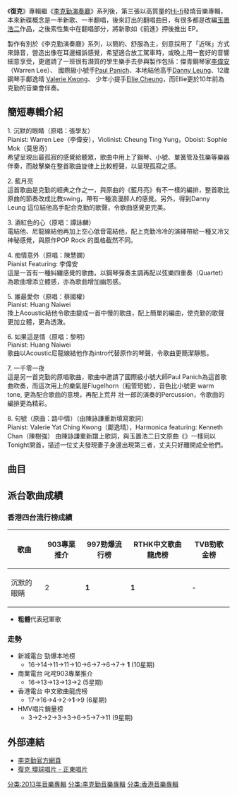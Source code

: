 {{Album infobox | <!-- See Wikipedia:WikiProject_Albums -->
|  Name        = 復克
|  Type        = 專輯
|  Artist      = [[李克勤|李克勤]]
|  Cover       = 
|  Background  = 
|  Released    = 2013年7月26日
|  Recorded    = 2013年
|  Genre       = 粵語流行
|  Length      = 
|  Label       = [[環球唱片|環球唱片]]
|  Number      =
|  Producer    = 
|  Reviews     = 
|  Last album  = [[在森林和原野_(專輯)|在森林和原野]]<br />（2012年）
|  This album  = '''復克'''<br />（2013年）
|  Next album  = [[紙牌屋_(EP)|紙牌屋]]<br />（2013年）
}}
《'''復克'''》專輯繼《[[李克勤演奏廳|李克勤演奏廳]]》系列後，第三張以高質量的[[Hi-fi|Hi-fi]]發燒音樂專輯，本來新碟概念是一半新歌、一半翻唱，後來訂出的翻唱曲目，有很多都是改編[[玉置浩二|玉置浩二]]作品，之後索性集中在翻唱部分，將新歌如《前進》押後推出 EP。

製作有別於《李克勤演奏廳》系列，以簡約、舒服為主，刻意採用了「近咪」方式來錄音，營造出像在耳邊細訴感覺，希望適合放工駕車時，或晚上用一套好的音響細意享受，更邀請了一班很有潛質的學生樂手去參與製作包括：傑青鋼琴家[[李偉安|李偉安]]（Warren Lee）、 國際級小號手[[Paul_Panich|Paul Panich]]、本地結他高手[[Danny_Leung|Danny Leung]]、12歲鋼琴手鄺逸晴 [[Valerie_Kwong|Valerie Kwong]]、 少年小提手[[Ellie_Cheung|Ellie Cheung]]，而Ellie更於10年前為克勤的音樂會伴奏。

== 簡短專輯介紹  ==
1. 沉默的眼睛（原唱：張學友）<br/>Pianist: Warren Lee（李偉安），Violinist: Cheung Ting Yung，Oboist: Sophie Mok（莫思奇）<br/>希望呈現出最孤寂的感覺給聽眾，歌曲中用上了鋼琴、小號、單簧管及弦樂等樂器伴奏，而敲擊樂在整首歌曲旋律上比較輕聲，以呈現孤寂之感。

2. 藍月亮<br/>這首歌曲是克勤的經典之作之一，與原曲的《藍月亮》有不一樣的編排，整首歌比原曲的節奏改成比教swing，帶有一種浪漫醉人的感覺。另外，得到Danny Leung 這位結他高手配合克勤的歌聲，令歌曲感覺更完美。

3. 酒紅色的心（原唱：譚詠麟）<br/>電結他、尼龍線結他再加上空心低音電結他，配上克勤冷冷的演繹帶給一種又冷又神秘感覺，與原作POP Rock 的風格截然不同。

4. 痴情意外（原唱：陳慧嫻）<br/>Pianist Featuring: 李偉安<br/>這是一首有一種糾纏感覺的歌曲，以鋼琴彈奏主調再配以弦樂四重奏（Quartet）為歌曲增添立體感，亦為歌曲增加幽怨感。

5. 誰最愛你（原唱：蔡國權）<br/>Pianist: Huang Naiwei<br/>換上Acoustic結他令歌曲變成一首中慢的歌曲，配上簡單的編曲，使克勤的歌聲更加立體，更為透澈。

6. 如果這是情（原唱：黎明）<br/>Pianist: Huang Naiwei<br/>歌曲以Acoustic尼龍線結他作為intro代替原作的琴聲，令歌曲更簡潔靜態。

7. 一千零一夜<br/>這是另一首克勤的原唱歌曲，歌曲中邀請了國際級小號大師Paul Panich為這首歌曲吹奏，而這次用上的樂氣是Flugelhorn（粗管短號），音色比小號更 warm tone, 更為配合歌曲的意境，再配上荒井 壯一郎的演奏的Percussion，令歌曲的編排更為精彩。

8. 句號（原曲：路中情）（由陳詠謙重新填寫歌詞）<br/>Pianist: Valerie Yat Ching Kwong（鄺逸晴），Harmonica featuring: Kenneth Chan（陳樹強）
由陳詠謙重新譜上歌詞，與玉置浩二日文原曲《{{lang|ja|あなたに}}》一樣同以Tonight開首，描述一位丈夫發現妻子身邊出現第三者，丈夫只好離開成全他們。

==曲目==
{{Tracklist
| collapsed = 
| headline = 
| font_size = 
| total_length = 

| all_writing = 
| all_music = [[玉置浩二|玉置浩二]]
| all_lyrics = 
| all_arranger = 
| all_producer = 
| all_except = 

| extra_column =

| title1 = 沉默的眼睛
| note1 = 原唱：[[張學友|張學友]]
| longnote1 = 
| lyrics1 = [[陳少琪|陳少琪]]
| arranger1 = [[凌乃基|Jim Ling]]
| producer1 = 舒文
| extra1 = 
| length1 = 

| title2 = 藍月亮
| note2 = 
| longnote2 = 
| lyrics2 = [[向雪懷|向雪懷]]
| arranger2 = [[馮翰銘|馮翰銘]]
| producer2 = 馮翰銘
| extra2 = 
| length2 = 

| title3 = 酒紅色的心
| note3 = 原唱：[[譚詠麟|譚詠麟]]
| longnote3 = 
| lyrics3 = 向雪懷
| arranger3 = [[Joey_Tang|Joey Tang]]<br>舒文
| producer3 = 舒文
| extra3 = 
| length3 = 

| title4 = 痴情意外
| note4 = 原唱：[[陳慧嫻|陳慧嫻]]
| longnote4 = 
| lyrics4 = [[潘源良|潘源良]]<br>[[時葆茵|時葆茵]]
| arranger4 = Jim Ling
| producer4 = 舒文
| extra4 =
| length4 = 

| title5 = 誰最愛你
| note5 = 原唱：[[蔡國權|蔡國權]]
| longnote5 = 
| lyrics5 = 向雪懷
| arranger5 = [[Adrian_Chan|Adrian Chan]]
| producer5 = 舒文
| extra5 = 
| length5 = 

| title6 = 如果這是情
| note6 = 原唱：[[黎明|黎明]]
| longnote6 = 
| lyrics6 = 向雪懷
| arranger6 = [[Kenix_Cheang|Kenix Cheang]]
| producer6 = 舒文
| extra6 = 
| length6 = 

| title7 = 一千零一夜
| note7 = 
| longnote7 = 
| lyrics7 = 向雪懷
| arranger7 = 馮翰銘
| producer7 = 馮翰銘
| extra7 = 
| length7 = 

| title8 = 句號
| note8 = 原唱：[[夏韶聲|夏韶聲]]
| longnote8 = 原曲：路中情<br>作詞[[潘源良|潘源良]]，由陳詠謙重新填寫歌詞
| lyrics8 = [[陳詠謙|陳詠謙]]
| arranger8 = [[黃思律|Larry Wong]]
| producer8 = 舒文
| extra8 = 
| length8 = 

}}

==派台歌曲成績==
=== 香港四台流行榜成績 ===

{| class="wikitable"
|-
!歌曲||903專業推介||997勁爆流行榜||RTHK中文歌曲龍虎榜||TVB勁歌金榜
|-
|沉默的眼睛 || 2 || '''1''' || '''1''' || - 
|}

*'''粗體'''代表冠軍歌

=== 走勢 ===
*新城電台 勁爆本地榜
**16->14->11->11->10->6->7->6->7-> '''1''' (10星期)
*商業電台 叱咤903專業推介
**16->13->13->13->2 (5星期)
*香港電台 中文歌曲龍虎榜
**17->16->4->2->'''1'''->9 (6星期)
*HMV唱片銷量榜
**3->2->2->3->3->6->5->7->11 (9星期)

==外部連結==
*[https://web.archive.org/web/20050317051540/http://www.hackenleenet.com/ 李克勤官方網頁]
*[http://www.umg.com.hk/album/2508/detail 復克  環球唱片 - 正東唱片] {{Wayback|url=http://www.umg.com.hk/album/2508/detail |date=20150419105032 }}
{{李克勤}}
[[分类:2013年音樂專輯|分类:2013年音樂專輯]]
[[分类:李克勤音樂專輯|分类:李克勤音樂專輯]]
[[分类:香港音樂專輯|分类:香港音樂專輯]]